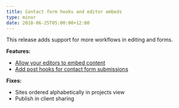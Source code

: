 ```yaml
---
title: Contact form hooks and editor embeds
type: minor
date: 2018-06-25T05:00:00+12:00
---
```


This release adds support for more workflows in editing and forms.

**Features:**

* [Allow your editors to embed content](/documentation/edit/editing/configuration/#embedding-media)
* [Add post hooks for contact form submissions](/documentation/host/forms/webhooks/#webhooks)

**Fixes:**

* Sites ordered alphabetically in projects view
* Publish in client sharing
